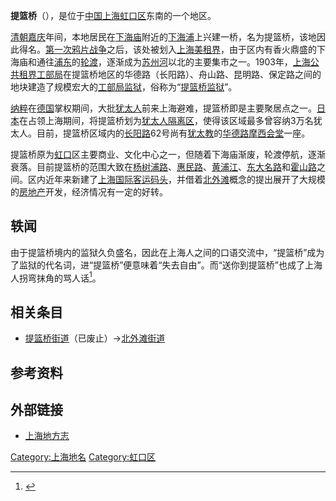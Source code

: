 '''提篮桥'''（{{Sha|p1=dhilejhiao|ipa=[dìlᴇ̋dʑiɔ᷆]}}），是位于[[中国|中国]][[上海|上海]][[虹口区|虹口区]]东南的一个地区。

[[清朝|清朝]][[嘉庆|嘉庆]]年间，本地居民在[[下海庙|下海庙]]附近的[[下海浦|下海浦]]上兴建一桥，名为提篮桥，该地因此得名。[[第一次鸦片战争|第一次鸦片战争]]之后，该处被划入[[上海公共租界|上海美租界]]，由于区内有香火鼎盛的下海庙和通往[[浦东|浦东]]的[[上海轮渡|轮渡]]，逐渐成为[[苏州河|苏州河]]以北的主要集市之一。1903年，[[上海公共租界工部局|上海公共租界工部局]]在提篮桥地区的华德路（长阳路）、舟山路、昆明路、保定路之间的地块建造了规模宏大的[[提篮桥监狱|工部局监狱]]，俗称为“[[提篮桥监狱|提篮桥监狱]]”。

[[纳粹|纳粹]]在[[德国|德国]]掌权期间，大批[[犹太人|犹太人]]前来上海避难，提篮桥即是主要聚居点之一。[[日本|日本]]在占领上海期间，将提篮桥划为[[犹太人隔离区|犹太人隔离区]]，使得该区域最多曾容纳3万名犹太人。目前，提篮桥区域内的[[长阳路|长阳路]]62号尚有[[犹太教|犹太教]]的[[华德路|华德路]][[摩西会堂|摩西会堂]]一座。

提篮桥原为[[虹口|虹口]]区主要商业、文化中心之一，但随着下海庙渐废，轮渡停航，逐渐衰落。目前提篮桥的范围大致在[[杨树浦路|杨树浦路]]、[[惠民路|惠民路]]、[[黄浦江|黄浦江]]、[[东大名路|东大名路]]和[[霍山路|霍山路]]之间。区内近年来新建了[[上海国际客运码头|上海国际客运码头]]，并借着[[北外滩|北外滩]]概念的提出展开了大规模的[[房地产|房地产]]开发，经济情况有一定的好转。

==轶闻==
由于提篮桥境内的监狱久负盛名，因此在上海人之间的口语交流中，“提篮桥”成为了监狱的代名词，进“提篮桥”便意味着“失去自由”。而“送你到提篮桥”也成了上海人拐弯抹角的骂人话<ref>{{cite web|url=http://news.ifeng.com/gundong/detail_2013_07/13/27463358_0.shtml|title=上海提篮监狱：“送侬到提篮桥”是句骂人的话|publisher=新闻晨报|date=2013-07-13|access-date=2018-02-02|archive-date=2019-08-12|archive-url=https://web.archive.org/web/20190812082925/http://news.ifeng.com/gundong/detail_2013_07/13/27463358_0.shtml|dead-url=no}}</ref>。

==相关条目==
*[[提篮桥街道|提篮桥街道]]（已废止）→[[北外滩街道|北外滩街道]]

==参考资料==
{{reflist}}

==外部链接==
*[http://www.shtong.gov.cn/newsite/node2/node2245/node70862/node70869/node70914/node70918/userobject1ai73712.html 上海地方志]{{Wayback|url=http://www.shtong.gov.cn/newsite/node2/node2245/node70862/node70869/node70914/node70918/userobject1ai73712.html |date=20131113141722 }}

{{上海市功能性区域}}

[[Category:上海地名|Category:上海地名]]
[[Category:虹口区|Category:虹口区]]